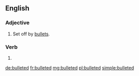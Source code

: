 ==English==

===Adjective===
{{en-adj|-}}

# {{context|of [[text]]|lang=en}} Set off by [[bullet]]s.

===Verb===
{{head|en|verb form}}

# {{en-past of|bullet}}

[[de:bulleted]]
[[fr:bulleted]]
[[mg:bulleted]]
[[pl:bulleted]]
[[simple:bulleted]]